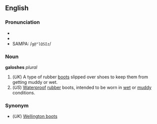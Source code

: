==English==
===Pronunciation===
*{{AHD|/gəlŏ'shĭz/}}
*{{IPA|/ɡəˈlɒʃɪz/}}
*SAMPA: /<tt>g@"lQSIz</tt>/

===Noun===
'''galoshes'''  ''plural''

#(''UK'') A type of rubber [[boot]]s slipped over shoes to keep them from getting muddy or wet. 
#(''US'') [[Waterproof]] [[rubber]] boots, intended to be worn in [[wet]] or [[muddy]] conditions.

===Synonym===
*(''UK'') [[Wellington boot]]s